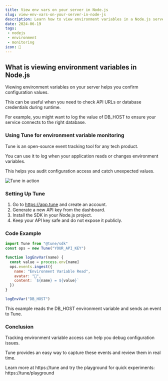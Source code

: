 ```yaml
---
title: View env vars on your server in Node.js
slug: view-env-vars-on-your-server-in-node-js
description: Learn how to view environment variables in a Node.js server and monitor them with Tune for real-time event tracking.
date: 2024-06-19
tags:
 - nodejs
 - environment
 - monitoring
icon: 🔑
---
```


## What is viewing environment variables in Node.js

Viewing environment variables on your server helps you confirm configuration values.

This can be useful when you need to check API URLs or database credentials during runtime.

For example, you might want to log the value of DB_HOST to ensure your service connects to the right database.

### Using Tune for environment variable monitoring

Tune is an open-source event tracking tool for any tech product.

You can use it to log when your application reads or changes environment variables.

This helps you audit configuration access and catch unexpected values.

![Tune in action](https://tune/images/misc/ops-usage2.jpg)

### Setting Up Tune

1. Go to https://app.tune and create an account.
2. Generate a new API key from the dashboard.
3. Install the SDK in your Node.js project.
4. Keep your API key safe and do not expose it publicly.

### Code Example

```js
import Tune from "@tune/sdk"
const ops = new Tune("YOUR_API_KEY")

function logEnvVar(name) {
  const value = process.env[name]
  ops.events.ingest({
    name: "Environment Variable Read",
    avatar: "🔑",
    content: `${name} = ${value}`
  })
}

logEnvVar("DB_HOST")
```

This example reads the DB_HOST environment variable and sends an event to Tune.

### Conclusion

Tracking environment variable access can help you debug configuration issues.

Tune provides an easy way to capture these events and review them in real time.

Learn more at https://tune and try the playground for quick experiments: https://tune/playground